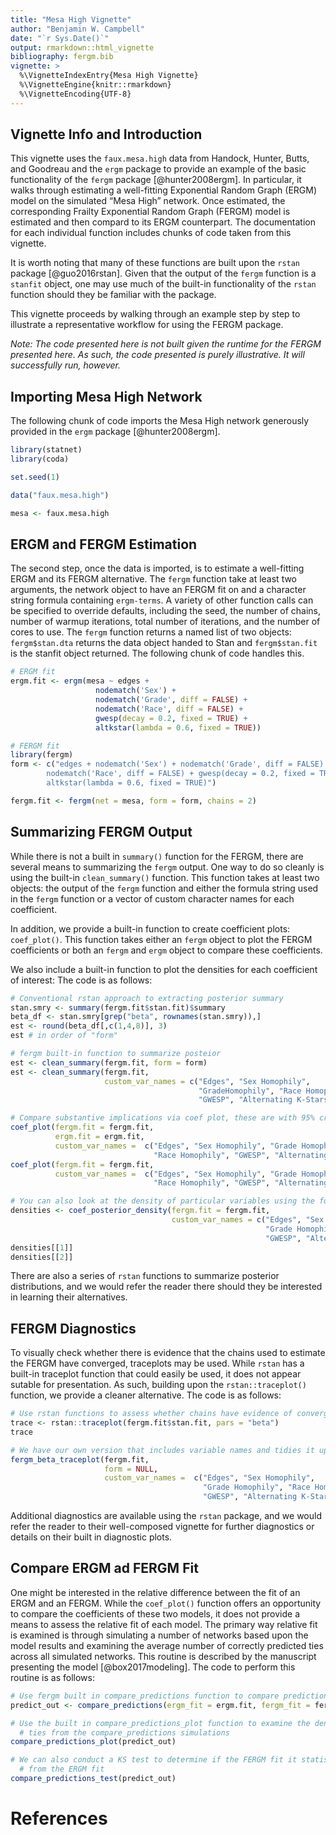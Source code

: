 ```yaml
---
title: "Mesa High Vignette"
author: "Benjamin W. Campbell"
date: "`r Sys.Date()`"
output: rmarkdown::html_vignette
bibliography: fergm.bib
vignette: >
  %\VignetteIndexEntry{Mesa High Vignette}
  %\VignetteEngine{knitr::rmarkdown}
  %\VignetteEncoding{UTF-8}
---
```

## Vignette Info and Introduction
This vignette uses the `faux.mesa.high` data from Handock, Hunter, Butts, and Goodreau and the `ergm` package to provide an example of the basic functionality of the `fergm` package [@hunter2008ergm].  In particular, it walks through estimating a well-fitting Exponential Random Graph (ERGM) model on the simulated "Mesa High" network.  Once estimated, the corresponding Frailty Exponential Random Graph (FERGM) model is estimated and then compard to its ERGM counterpart.  The documentation for each individual function includes chunks of code taken from this vignette.  

It is worth noting that many of these functions are built upon the `rstan` package [@guo2016rstan].  Given that the output of the `fergm` function is a `stanfit` object, one may use much of the built-in functionality of the `rstan` function should they be familiar with the package.  

This vignette proceeds by walking through an example step by step to illustrate a representative workflow for using the FERGM package.  

*Note: The code presented here is not built given the runtime for the FERGM presented here.  As such, the code presented is purely illustrative.  It will successfully run, however.* 

## Importing Mesa High Network 

The following chunk of code imports the Mesa High network generously provided in the `ergm` package [@hunter2008ergm].  

```r
library(statnet)
library(coda)

set.seed(1)

data("faux.mesa.high")

mesa <- faux.mesa.high
```

## ERGM and FERGM Estimation
The second step, once the data is imported, is to estimate a well-fitting ERGM and its FERGM alternative.  The `fergm` function take at least two arguments, the network object to have an FERGM fit on and a character string formula containing `ergm-terms`. A variety of other function calls can be specified to override defaults, including the seed, the number of chains, number of warmup iterations, total number of iterations, and the number of cores to use.  The `fergm` function returns a named list of two objects: `fergm$stan.dta` returns the data object handed to Stan and `fergm$stan.fit` is the stanfit object returned.  The following chunk of code handles this.  

```r
# ERGM fit
ergm.fit <- ergm(mesa ~ edges +
                   nodematch('Sex') +
                   nodematch('Grade', diff = FALSE) +
                   nodematch('Race', diff = FALSE) +
                   gwesp(decay = 0.2, fixed = TRUE) +
                   altkstar(lambda = 0.6, fixed = TRUE))

# FERGM fit
library(fergm)
form <- c("edges + nodematch('Sex') + nodematch('Grade', diff = FALSE) +
        nodematch('Race', diff = FALSE) + gwesp(decay = 0.2, fixed = TRUE) + 
        altkstar(lambda = 0.6, fixed = TRUE)")

fergm.fit <- fergm(net = mesa, form = form, chains = 2)

```

## Summarizing FERGM Output
While there is not a built in `summary()` function for the FERGM, there are several means to summarizing the `fergm` output. One way to do so cleanly is using the built-in `clean_summary()` function.  This function takes at least two objects: the output of the `fergm` function and either the formula string used in the `fergm` function or a vector of custom character names for each coefficient.  

In addition, we provide a built-in function to create coefficient plots: `coef_plot()`.  This function takes either an `fergm` object to plot the FERGM coefficients or both an `fergm` and `ergm` object to compare these coefficients.  

We also include a built-in function to plot the densities for each coefficient of interest: The code is as follows:

```r
# Conventional rstan approach to extracting posterior summary
stan.smry <- summary(fergm.fit$stan.fit)$summary
beta_df <- stan.smry[grep("beta", rownames(stan.smry)),]
est <- round(beta_df[,c(1,4,8)], 3)
est # in order of "form"

# fergm built-in function to summarize posteior
est <- clean_summary(fergm.fit, form = form)
est <- clean_summary(fergm.fit, 
                     custom_var_names = c("Edges", "Sex Homophily",
                                          "GradeHomophily", "Race Homophily",
                                          "GWESP", "Alternating K-Stars"))

# Compare substantive implications via coef plot, these are with 95% credible intervals
coef_plot(fergm.fit = fergm.fit, 
          ergm.fit = ergm.fit, 
          custom_var_names =  c("Edges", "Sex Homophily", "Grade Homophily", 
                                "Race Homophily", "GWESP", "Alternating K-Stars"))
coef_plot(fergm.fit = fergm.fit, 
          custom_var_names =  c("Edges", "Sex Homophily", "Grade Homophily", 
                                "Race Homophily", "GWESP", "Alternating K-Stars"))

# You can also look at the density of particular variables using the following:
densities <- coef_posterior_density(fergm.fit = fergm.fit, 
                                    custom_var_names = c("Edges", "Sex Homophily", 
                                                         "Grade Homophily", "Race Homophily", 
                                                         "GWESP", "Alternating K-Stars"))
densities[[1]]
densities[[2]]
```

There are also a series of `rstan` functions to summarize posterior distributions, and we would refer the reader there should they be interested in learning their alternatives.

## FERGM Diagnostics
To visually check whether there is evidence that the chains used to estimate the FERGM have converged, traceplots may be used.  While `rstan` has a built-in traceplot function that could easily be used, it does not appear sutable for presentation.  As such, building upon the `rstan::traceplot()` function, we provide a cleaner alternative.  The code is as follows:

```r
# Use rstan functions to assess whether chains have evidence of converging
trace <- rstan::traceplot(fergm.fit$stan.fit, pars = "beta")
trace

# We have our own version that includes variable names and tidies it up a bit
fergm_beta_traceplot(fergm.fit,
                     form = NULL,
                     custom_var_names =  c("Edges", "Sex Homophily", 
                                           "Grade Homophily", "Race Homophily", 
                                           "GWESP", "Alternating K-Stars"))
```

Additional diagnostics are available using the `rstan` package, and we would refer the reader to their well-composed vignette for further diagnostics or details on their built in diagnostic plots.  

## Compare ERGM ad FERGM Fit
One might be interested in the relative difference between the fit of an ERGM and an FERGM.  While the `coef_plot()` function offers an opportunity to compare the coefficients of these two models, it does not provide a means to assess the relative fit of each model.  The primary way relative fit is examined is through simulating a number of networks based upon the model results and examining the average number of correctly predicted ties across all simulated networks.  This routine is described by the manuscript presenting the model [@box2017modeling].  The code to perform this routine is as follows:

```r
# Use fergm built in compare_predictions function to compare predictions of ERGM and FERGM
predict_out <- compare_predictions(ergm_fit = ergm.fit, fergm_fit = fergm.fit, replications = 100)

# Use the built in compare_predictions_plot function to examine the densities of correctly predicted
  # ties from the compare_predictions simulations
compare_predictions_plot(predict_out)

# We can also conduct a KS test to determine if the FERGM fit it statistically disginguishable 
  # from the ERGM fit
compare_predictions_test(predict_out)
```

# References

